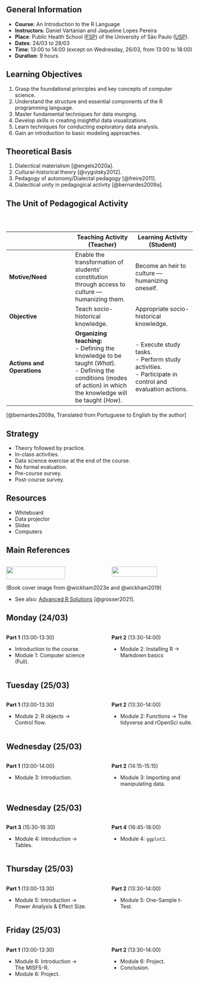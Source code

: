 ## General Information {.smaller visibility="uncounted"}

- **Course**: An Introduction to the R Language
- **Instructors**: Daniel Vartanian and Jaqueline Lopes Pereira
- **Place**: Public Health School ([FSP]((https://www.fsp.usp.br/))) of the University of São Paulo ([USP](https://www5.usp.br/)).
- **Dates**: 24/03 to 28/03
- **Time**: 13:00 to 14:00 (except on Wednesday, 26/03, from 13:00 to 18:00)
- **Duration**: 9 hours

::: {.notes}
:::

## Learning Objectives {.smaller visibility="uncounted"}

1. Grasp the foundational principles and key concepts of computer science.
1. Understand the structure and essential components of the R programming language.
1. Master fundamental techniques for data munging.
1. Develop skills in creating insightful data visualizations.
1. Learn techniques for conducting exploratory data analysis.
1. Gain an introduction to basic modeling approaches.

::: {.notes}
:::

## Theoretical Basis {.smaller visibility="uncounted"}

1. Dialectical materialism [@engels2020a].
1. Cultural-historical theory [@vygotsky2012].
1. Pedagogy of autonomy/Dialectal pedagogy [@freire2011].
1. Dialectical unity in pedagogical activity [@bernardes2009a].

::: {.notes}
:::

## The Unit of Pedagogical Activity {.smaller visibility="uncounted"}

::: {style="font-size: 0.7em; padding-top: 30px;"}
|                                      | Teaching Activity (Teacher)       | Learning Activity (Student)       |
|--------------------------------------|----------------------------------|----------------------------------|
| **Motive/Need**                      | Enable the transformation of students' constitution through access to culture — humanizing them. | Become an heir to culture — humanizing oneself. |
| **Objective**                        | Teach socio-historical knowledge. | Appropriate socio-historical knowledge. |
| **Actions and Operations**           | **Organizing teaching:**<br>- Defining the knowledge to be taught (*What*).<br>- Defining the conditions (modes of action) in which the knowledge will be taught (*How*). | - Execute study tasks.<br>- Perform study activities.<br>- Participate in control and evaluation actions. |
:::

::: footer
[@bernardes2009a, Translated from Portuguese to English by the author]
:::

## Strategy {.smaller visibility="uncounted"}

- Theory followed by practice.
- In-class activities.
- Data science exercise at the end of the course.
- No formal evaluation.
- Pre-course survey.
- Post-course survey.

## Resources {.smaller visibility="uncounted"}

- Whiteboard
- Data projector
- Slides
- Computers

## Main References {.smaller visibility="uncounted"}

:::: {.columns}
::: {.column style="width: 47.5%;"}
[![](images/wickham-2023-book-cover.png){fig-align="center" style="width: 85%; padding-top: 0px;"}](https://r4ds.hadley.nz//)
:::
::: {.column style="width: 5%;"}
:::
::: {.column style="width: 47.5%;"}
[![](images/wickham-2019-book-cover.png){fig-align="center" style="width: 75%;"}](https://adv-r.hadley.nz/)
:::
::::

::: footer
(Book cover image from @wickham2023e and @wickham2019)
:::

::: {.notes}
- See also: [Advanced R Solutions](https://advanced-r-solutions.rbind.io/) [@grosser2021].
:::

## Monday (24/03) {.smaller visibility="uncounted"}

:::: {.columns}
::: {.column style="width: 47.5%;"}
**Part 1** (13:00-13:30)

- Introduction to the course.
- Module 1: Computer science (Full).
:::
::: {.column style="width: 5%;"}
:::
::: {.column style="width: 47.5%;"}
**Part 2** (13:30-14:00)

- Module 2: Installing R -> Markdown basics
:::
::::

::: {.notes}
:::

## Tuesday (25/03) {.smaller visibility="uncounted"}

:::: {.columns}
::: {.column style="width: 47.5%;"}
**Part 1** (13:00-13:30)

- Module 2: R objects -> Control flow.
:::
::: {.column style="width: 5%;"}
:::
::: {.column style="width: 47.5%;"}
**Part 2** (13:30-14:00)

- Module 2: Functions -> The tidyverse and rOpenSci suite.
:::
::::

::: {.notes}
:::

## Wednesday (25/03) {.smaller visibility="uncounted"}

:::: {.columns}
::: {.column style="width: 47.5%;"}
**Part 1** (13:00-14:00)

- Module 3: Introduction.
:::
::: {.column style="width: 5%;"}
:::
::: {.column style="width: 47.5%;"}
**Part 2** (14:15-15:15)

- Module 3: Importing and manipulating data.
:::
::::

::: {.notes}
:::

## Wednesday (25/03) {.smaller visibility="uncounted"}

:::: {.columns}
::: {.column style="width: 47.5%;"}
**Part 3** (15:30-16:30)

- Module 4: Introduction -> Tables.
:::
::: {.column style="width: 5%;"}
:::
::: {.column style="width: 47.5%;"}
**Part 4** (16:45-18:00)

- Module 4: `ggplot2`.
:::
::::

::: {.notes}
:::

## Thursday (25/03) {.smaller visibility="uncounted"}

:::: {.columns}
::: {.column style="width: 47.5%;"}
**Part 1** (13:00-13:30)

- Module 5: Introduction -> Power Analysis & Effect Size.

:::
::: {.column style="width: 5%;"}
:::
::: {.column style="width: 47.5%;"}
**Part 2** (13:30-14:00)

- Module 5: One-Sample t-Test.
:::
::::

::: {.notes}
:::

## Friday (25/03) {.smaller visibility="uncounted"}

:::: {.columns}
::: {.column style="width: 47.5%;"}
**Part 1** (13:00-13:30)

- Module 6: Introduction -> The MISFS-R.
- Module 6: Project.
:::
::: {.column style="width: 5%;"}
:::
::: {.column style="width: 47.5%;"}
**Part 2** (13:30-14:00)

- Module 6: Project.
- Conclusion.
:::
::::

::: {.notes}
:::
